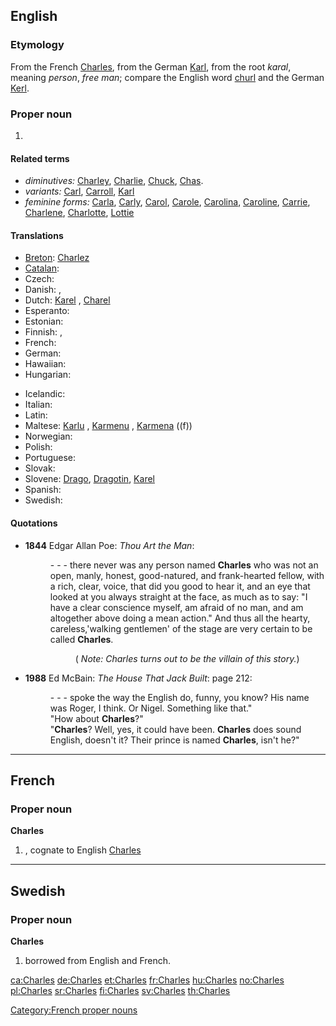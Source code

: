 ==English==

===Etymology===
From the French [[#French|Charles]], from the German [[Karl]], from the {{etyl|gem}} root ''karal'', meaning ''person'', ''free man''; compare the English word [[churl]] and the German [[Kerl]].

===Proper noun===
{{en-proper noun}}

# {{given name|male|from=Germanic}}

====Related terms====
* ''diminutives:'' [[Charley]], [[Charlie]], [[Chuck]], [[Chas]].
* ''variants:'' [[Carl]], [[Carroll]], [[Karl]]
* ''feminine forms:'' [[Carla]], [[Carly]], [[Carol]], [[Carole]], [[Carolina]], [[Caroline]], [[Carrie]], [[Charlene]], [[Charlotte]], [[Lottie]]

====Translations====
{{trans-top|given name}}
* [[Breton]]: [[Charlez]]
* [[Catalan]]: {{t|ca|Carles|m}}
* Czech: {{t+|cs|Karel|m}}
* Danish: {{t-|da|Karl}}, {{t-|da|Carl|alt=Carl }}
* Dutch: [[Karel]] {{m}}, [[Charel]]
* Esperanto: {{t|eo|Karlo}}
* Estonian: {{t+|et|Kaarel}} 
* Finnish: {{t+|fi|Kaarle}}, {{t+|fi|Kaarlo}}
* French: {{t+|fr|Charles}}
* German: {{t+|de|Karl}}
* Hawaiian: {{tø|haw|Kale}}
* Hungarian: {{t+|hu|Károly}}
{{trans-mid}}
* Icelandic: {{t+|is|Karl}}
* Italian: {{t+|it|Carlo|m}}
* Latin: {{t+|la|Carolus}}
* Maltese: [[Karlu]] {{m}}, [[Karmenu]] {{m}}, [[Karmena]] ((f))
* Norwegian: {{t+|no|Karl}}
* Polish: {{t+|pl|Karol|m}}
* Portuguese: {{t+|pt|Carlos|m}}
* Slovak: {{t-|sk|Karol|m}}
* Slovene: [[Drago]], [[Dragotin]], [[Karel]]
* Spanish: {{t+|es|Carlos|m}}
* Swedish: {{t+|sv|Karl}}
{{trans-bottom}}

====Quotations====
*'''1844''' Edgar Allan Poe: ''Thou Art the Man'':
*:- - - there never was any person named '''Charles''' who was not an open, manly, honest, good-natured, and frank-hearted fellow, with a rich, clear, voice, that did you good to hear it, and an eye that looked at you always straight at the face, as much as to say: "I have a clear conscience myself, am afraid of no man, and am altogether above doing a mean action." And thus all the hearty, careless,'walking gentlemen' of the stage are very certain to be called '''Charles'''.
*::( ''Note: Charles turns out to be the villain of this story.'')
*'''1988''' Ed McBain: ''The House That Jack Built'': page 212:
*: - - - spoke the way the English do, funny, you know? His name was Roger, I think. Or Nigel. Something like that."
*:"How about '''Charles'''?"
*:"'''Charles'''? Well, yes, it could have been. '''Charles''' does sound English, doesn't it? Their prince is named '''Charles''', isn't he?"

----

==French==

===Proper noun===
'''Charles''' {{m}}

# {{given name|male|lang=fr}}, cognate to  English [[Charles#English|Charles]]

[[Category:French proper nouns]]

----

==Swedish==

===Proper noun===
'''Charles'''

# {{given name|male|lang=sv}} borrowed from English and French.

[[ca:Charles]]
[[de:Charles]]
[[et:Charles]]
[[fr:Charles]]
[[hu:Charles]]
[[no:Charles]]
[[pl:Charles]]
[[sr:Charles]]
[[fi:Charles]]
[[sv:Charles]]
[[th:Charles]]